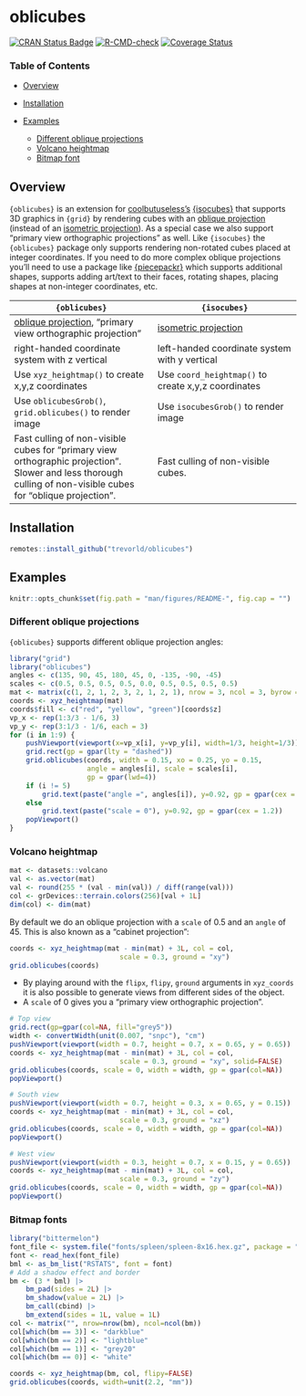 <!-- # oblicubes <img src="man/figures/logo.png" align="right" width="200px" alt="oblicubes hex sticker"> -->
# oblicubes

[![CRAN Status Badge](https://www.r-pkg.org/badges/version/oblicubes)](https://cran.r-project.org/package=oblicubes)
[![R-CMD-check](https://github.com/trevorld/oblicubes/workflows/R-CMD-check/badge.svg)](https://github.com/trevorld/oblicubes/actions)
[![Coverage Status](https://codecov.io/gh/trevorld/oblicubes/branch/main/graph/badge.svg?token=WV34OH5BI9)](https://codecov.io/gh/trevorld/oblicubes)

### Table of Contents

* [Overview](#overview)
* [Installation](#installation)
* [Examples](#examples)

  + [Different oblique projections](#oblique)
  + [Volcano heightmap](#volcano)
  + [Bitmap font](#bitmap)

## <a name="overview">Overview</a>

`{oblicubes}` is an extension for [coolbutuseless's](https://github.com/coolbutuseless) [{isocubes}](https://github.com/coolbutuseless/isocubes) that supports 3D graphics in `{grid}` by rendering cubes with an [oblique projection](https://en.wikipedia.org/wiki/Oblique_projection) (instead of an [isometric projection](https://en.wikipedia.org/wiki/Isometric_projection)).  As a special case we also support "primary view orthographic projections" as well.  Like `{isocubes}` the `{oblicubes}` package only supports rendering non-rotated cubes placed at integer coordinates.  If you need to do more complex oblique projections you'll need to use a package like [{piecepackr}](https://github.com/piecepackr/piecepackr) which supports additional shapes, supports adding art/text to their faces, rotating shapes, placing shapes at non-integer coordinates, etc.

| `{oblicubes}` | `{isocubes}` |
|---|---|
| [oblique projection](https://en.wikipedia.org/wiki/Oblique_projection), "primary view orthographic projection" | [isometric projection](https://en.wikipedia.org/wiki/Isometric_projection) | 
| right-handed coordinate system with z vertical  | left-handed coordinate system with y vertical |
| Use `xyz_heightmap()` to create x,y,z coordinates | Use `coord_heightmap()` to create x,y,z coordinates |
| Use `oblicubesGrob()`, `grid.oblicubes()` to render image | Use `isocubesGrob()` to render image |
| Fast culling of non-visible cubes for "primary view orthographic projection".  Slower and less thorough culling of non-visible cubes for "oblique projection". | Fast culling of non-visible cubes. |

## <a name="installation">Installation</a>

```r
remotes::install_github("trevorld/oblicubes")
```

## <a name="examples">Examples</a>

```r
knitr::opts_chunk$set(fig.path = "man/figures/README-", fig.cap = "")
```

### <a name="oblique">Different oblique projections</a>

`{oblicubes}` supports different oblique projection angles:

```r
library("grid")
library("oblicubes")
angles <- c(135, 90, 45, 180, 45, 0, -135, -90, -45)
scales <- c(0.5, 0.5, 0.5, 0.5, 0.0, 0.5, 0.5, 0.5, 0.5)
mat <- matrix(c(1, 2, 1, 2, 3, 2, 1, 2, 1), nrow = 3, ncol = 3, byrow = TRUE)
coords <- xyz_heightmap(mat)
coords$fill <- c("red", "yellow", "green")[coords$z]
vp_x <- rep(1:3/3 - 1/6, 3)
vp_y <- rep(3:1/3 - 1/6, each = 3)
for (i in 1:9) {
    pushViewport(viewport(x=vp_x[i], y=vp_y[i], width=1/3, height=1/3))
    grid.rect(gp = gpar(lty = "dashed"))
    grid.oblicubes(coords, width = 0.15, xo = 0.25, yo = 0.15,
                   angle = angles[i], scale = scales[i],
                   gp = gpar(lwd=4))
    if (i != 5)
        grid.text(paste("angle =", angles[i]), y=0.92, gp = gpar(cex = 1.2))
    else
        grid.text(paste("scale = 0"), y=0.92, gp = gpar(cex = 1.2))
    popViewport()
}

```

### <a name="volcano">Volcano heightmap</a>

```r
mat <- datasets::volcano
val <- as.vector(mat)
val <- round(255 * (val - min(val)) / diff(range(val)))
col <- grDevices::terrain.colors(256)[val + 1L]
dim(col) <- dim(mat)
```

By default we do an oblique projection with a `scale` of 0.5 and an `angle` of 45.  This is also known as a "cabinet projection":

```r
coords <- xyz_heightmap(mat - min(mat) + 3L, col = col,
                           scale = 0.3, ground = "xy")
grid.oblicubes(coords)
```

* By playing around with the `flipx`, `flipy`, `ground` arguments in `xyz_coords` it is also possible to generate views from different sides of the object.  
* A `scale` of 0 gives you a "primary view orthographic projection".

```r
# Top view
grid.rect(gp=gpar(col=NA, fill="grey5"))
width <- convertWidth(unit(0.007, "snpc"), "cm")
pushViewport(viewport(width = 0.7, height = 0.7, x = 0.65, y = 0.65))
coords <- xyz_heightmap(mat - min(mat) + 3L, col = col,
                           scale = 0.3, ground = "xy", solid=FALSE)
grid.oblicubes(coords, scale = 0, width = width, gp = gpar(col=NA))
popViewport()

# South view
pushViewport(viewport(width = 0.7, height = 0.3, x = 0.65, y = 0.15))
coords <- xyz_heightmap(mat - min(mat) + 3L, col = col,
                           scale = 0.3, ground = "xz")
grid.oblicubes(coords, scale = 0, width = width, gp = gpar(col=NA))
popViewport()

# West view
pushViewport(viewport(width = 0.3, height = 0.7, x = 0.15, y = 0.65))
coords <- xyz_heightmap(mat - min(mat) + 3L, col = col,
                           scale = 0.3, ground = "zy")
grid.oblicubes(coords, scale = 0, width = width, gp = gpar(col=NA))
popViewport()
```

### <a name="bitmap">Bitmap fonts</a>

```r
library("bittermelon")
font_file <- system.file("fonts/spleen/spleen-8x16.hex.gz", package = "bittermelon")
font <- read_hex(font_file)
bml <- as_bm_list("RSTATS", font = font)
# Add a shadow effect and border
bm <- (3 * bml) |>
    bm_pad(sides = 2L) |>
    bm_shadow(value = 2L) |>
    bm_call(cbind) |>
    bm_extend(sides = 1L, value = 1L)
col <- matrix("", nrow=nrow(bm), ncol=ncol(bm))
col[which(bm == 3)] <- "darkblue"
col[which(bm == 2)] <- "lightblue"
col[which(bm == 1)] <- "grey20"
col[which(bm == 0)] <- "white"

coords <- xyz_heightmap(bm, col, flipy=FALSE)
grid.oblicubes(coords, width=unit(2.2, "mm"))
```
